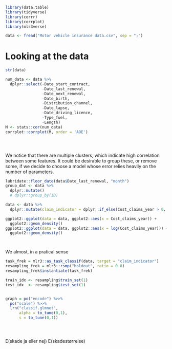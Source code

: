




```r

library(data.table)
library(tidyverse)
library(corrr)
library(corrplot)
library(mlr3verse)
```



```r

data <- fread("Motor vehicle insurance data.csv", sep = ";")
```

# Looking at the data

```r
str(data)

num_data <- data %>% 
  dplyr::select(-Date_start_contract,
                -Date_last_renewal,
                -Date_next_renewal,
                -Date_birth,
                -Distribution_channel,
                -Date_lapse,
                -Date_driving_licence,
                -Type_fuel,
                -Length)
M <- stats::cor(num_data)
corrplot::corrplot(M, order = 'AOE')





```

We notice that there are multiple clusters, which indicate high correlation between some features. It could be desirable to group these, or remove some, if we decide to choose a model whose error relies heavily on the number of parameters. 

```r


lubridate::floor_date(data$Date_last_renewal, "month")
group_dat <- data %>%
  dplyr::mutate()
  # dplyr::group_by(ID)

data <- data %>% 
  dplyr::mutate(claim_indicator = dplyr::if_else(Cost_claims_year > 0, 1, 0))


```




```r

ggplot2::ggplot(data = data, ggplot2::aes(x = Cost_claims_year)) +
  ggplot2::geom_density()
ggplot2::ggplot(data = data, ggplot2::aes(x = log(Cost_claims_year))) +
  ggplot2::geom_density()




```


We almost, in a pratical sense 

```r


task_frek = mlr3::as_task_classif(data, target = "claim_indicator")
resampling_frek = mlr3::rsmp("holdout", ratio = 0.8)
resampling_frek$instantiate(task_frek)

train_idx <- resampling$train_set(1)
test_idx  <- resampling$test_set(1)


graph = po("encode") %>>%
  po("scale") %>>%
  lrn("classif.glmnet",
      alpha = to_tune(0,1),
      s = to_tune(0,1))





```

E(skade ja eller nej) E(skadestørrelse)









